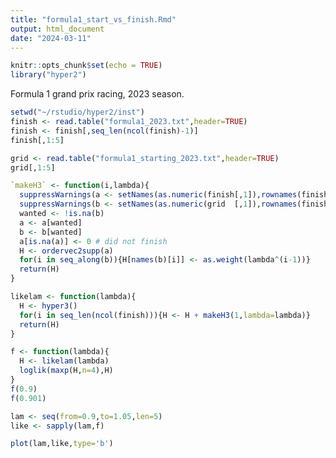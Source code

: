 ```yaml
---
title: "formula1_start_vs_finish.Rmd"
output: html_document
date: "2024-03-11"
---
```


```r
knitr::opts_chunk$set(echo = TRUE)
library("hyper2")
```



Formula 1 grand prix racing, 2023 season.

```r
setwd("~/rstudio/hyper2/inst")
finish <- read.table("formula1_2023.txt",header=TRUE)
finish <- finish[,seq_len(ncol(finish)-1)]
finish[,1:5]
```


```r
grid <- read.table("formula1_starting_2023.txt",header=TRUE)
grid[,1:5]
```

```r
`makeH3` <- function(i,lambda){
  suppressWarnings(a <- setNames(as.numeric(finish[,1]),rownames(finish)))
  suppressWarnings(b <- setNames(as.numeric(grid  [,1]),rownames(finish)))
  wanted <- !is.na(b)
  a <- a[wanted]
  b <- b[wanted]
  a[is.na(a)] <- 0 # did not finish
  H <- ordervec2supp(a)
  for(i in seq_along(b)){H[names(b)[i]] <- as.weight(lambda^(i-1))}
  return(H)
}

likelam <- function(lambda){
  H <- hyper3()
  for(i in seq_len(ncol(finish))){H <- H + makeH3(1,lambda=lambda)}
  return(H)
}
```


```r

f <- function(lambda){
  H <- likelam(lambda)
  loglik(maxp(H,n=4),H)
}
f(0.9)
f(0.901)
```


```r
lam <- seq(from=0.9,to=1.05,len=5)
like <- sapply(lam,f)
```

```r
plot(lam,like,type='b')
```
